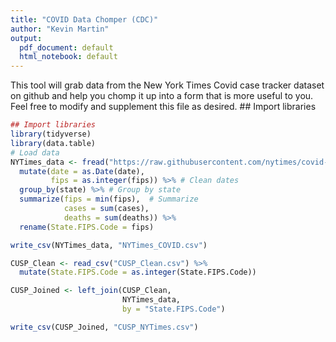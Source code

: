 ```yaml
---
title: "COVID Data Chomper (CDC)"
author: "Kevin Martin"
output:
  pdf_document: default
  html_notebook: default
---
```

This tool will grab data from the New York Times Covid case tracker dataset on github and help you chomp it up into a form that is more useful to you. Feel free to modify and supplement this file as desired. 
## Import libraries
```r
## Import libraries
library(tidyverse)
library(data.table)
# Load data
NYTimes_data <- fread("https://raw.githubusercontent.com/nytimes/covid-19-data/master/us-states.csv") %>%
  mutate(date = as.Date(date),
         fips = as.integer(fips)) %>% # Clean dates
  group_by(state) %>% # Group by state
  summarize(fips = min(fips),  # Summarize
            cases = sum(cases),
            deaths = sum(deaths)) %>%
  rename(State.FIPS.Code = fips)

write_csv(NYTimes_data, "NYTimes_COVID.csv")

CUSP_Clean <- read_csv("CUSP_Clean.csv") %>%
  mutate(State.FIPS.Code = as.integer(State.FIPS.Code))

CUSP_Joined <- left_join(CUSP_Clean, 
                         NYTimes_data,
                         by = "State.FIPS.Code")

write_csv(CUSP_Joined, "CUSP_NYTimes.csv")
```
